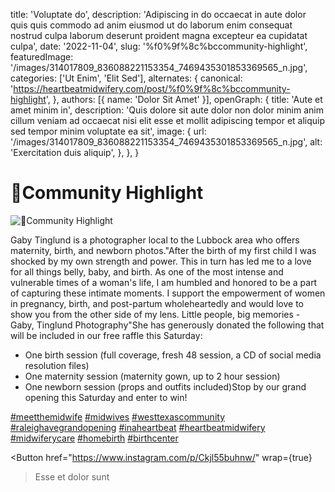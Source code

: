   title: 'Voluptate do',
  description: 'Adipiscing in do occaecat in aute dolor quis quis commodo ad anim eiusmod ut do laborum enim consequat nostrud culpa laborum deserunt proident magna excepteur ea cupidatat culpa',
  date: '2022-11-04',
  slug: '%f0%9f%8c%bccommunity-highlight',
  featuredImage: '/images/314017809_836088221153354_7469435301853369565_n.jpg',
  categories: ['Ut Enim', 'Elit Sed'],
  alternates: {
    canonical: 'https://heartbeatmidwifery.com/post/%f0%9f%8c%bccommunity-highlight',
  },
  authors: [{ name: 'Dolor Sit Amet' }],
  openGraph: {
    title: 'Aute et amet minim in',
    description: 'Quis dolore sit aute dolor non dolor minim anim cillum veniam ad occaecat nisi elit esse et mollit adipiscing tempor et aliquip sed tempor minim voluptate ea sit',
    image: {
      url: '/images/314017809_836088221153354_7469435301853369565_n.jpg',
      alt: 'Exercitation duis aliquip',
    },
  },
}


# 🌼Community Highlight

<Image
  src="/images/314017809_836088221153354_7469435301853369565_n.jpg"
  size="large"
  wrap={true}
  alt="🌼Community Highlight"
/>

Gaby Tinglund is a photographer local to the Lubbock area who offers maternity, birth, and newborn photos."After the birth of my first child I was shocked by my own strength and power. This in turn has led me to a love for all things belly, baby, and birth. As one of the most intense and vulnerable times of a woman's life, I am humbled and honored to be a part of capturing these intimate moments. I support the empowerment of women in pregnancy, birth, and post-partum wholeheartedly and would love to show you from the other side of my lens. Little people, big memories - Gaby, Tinglund Photography"She has generously donated the following that will be included in our free raffle this Saturday:

- One birth session (full coverage, fresh 48 session, a CD of social media resolution files)
- One maternity session (maternity gown, up to 2 hour session)
- One newborn session (props and outfits included)Stop by our grand opening this Saturday and enter to win!

[#meetthemidwife](https://www.instagram.com/explore/tags/meetthemidwife/) [#midwives](https://www.instagram.com/explore/tags/midwives/) [#westtexascommunity](https://www.instagram.com/explore/tags/westtexascommunity/) [#raleighavegrandopening](https://www.instagram.com/explore/tags/raleighavegrandopening/) [#inaheartbeat](https://www.instagram.com/explore/tags/inaheartbeat/) [#heartbeatmidwifery](https://www.instagram.com/explore/tags/heartbeatmidwifery/) [#midwiferycare](https://www.instagram.com/explore/tags/midwiferycare/) [#homebirth](https://www.instagram.com/explore/tags/homebirth/) [#birthcenter](https://www.instagram.com/explore/tags/birthcenter/)

<Button
  href="https://www.instagram.com/p/Ckjl55buhnw/"
  wrap={true}
>Esse et dolor sunt</Button>
